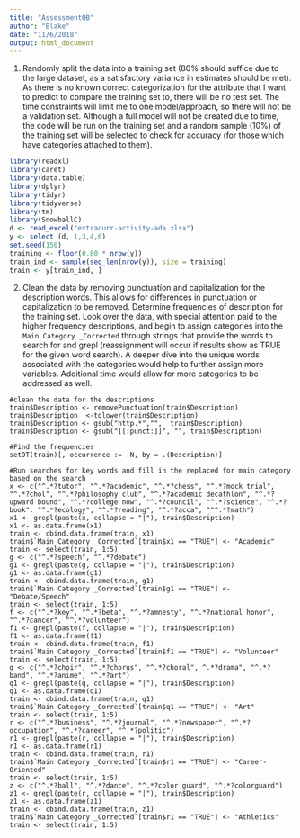 ```yaml
---
title: "AssessmentQB"
author: "Blake"
date: "11/6/2018"
output: html_document
---
```

1. Randomly split the data into a training set (80% should suffice due to the large dataset, as a satisfactory variance in estimates should be met). As there is no known correct categorization for the attribute that I want to predict to compare the training set to, there will be no test set. The time constraints will limit me to one model/approach, so there will not be a validation set. Although a full model will not be created due to time, the code will be run on the training set and a random sample (10%) of the training set will be selected to check for accuracy (for those which have categories attached to them). 
```r
library(readxl)
library(caret)
library(data.table)
library(dplyr)
library(tidyr)
library(tidyverse)
library(tm)
library(SnowballC)
d <- read_excel("extracurr-activity-ada.xlsx")
y <- select (d, 1,3,4,6)
set.seed(150)
training <- floor(0.80 * nrow(y))
train_ind <- sample(seq_len(nrow(y)), size = training)
train <- y[train_ind, ]
```
2. Clean the data by removing punctuation and capitalization for the description words. This allows for differences in punctuation or capitalization to be removed. Determine frequencies of description for the training set. Look over the data, with special attention paid to the higher frequency descriptions, and begin to assign categories into the `Main Category _Corrected` through strings that provide the words to search for and grepl (reassignment will occur if results show as TRUE for the given word search). A deeper dive into the unique words associated with the categories would help to further assign more variables. Additional time would allow for more categories to be addressed as well.

```{}
#clean the data for the descriptions
train$Description <- removePunctuation(train$Description)
train$Description  <-tolower(train$Description)
train$Description <- gsub("http.*","",  train$Description)
train$Description <- gsub("[[:punct:]]", "", train$Description)

#Find the frequencies
setDT(train)[, occurrence := .N, by = .(Description)]

#Run searches for key words and fill in the replaced for main category based on the search
x <- c("^.*?tutor", "^.*?academic", "^.*?chess", "^.*?mock trial", "^.*?chol", "^.*?philosophy club", "^.*?academic decathlon", "^.*?upward bound", "^.*?college now", "^.*?council", "^.*?science", "^.*?book". "^.*?ecology", "^.*?reading", "^.*?acca", ""^.*?math")
x1 <- grepl(paste(x, collapse = "|"), train$Description)
x1 <- as.data.frame(x1)
train <- cbind.data.frame(train, x1)
train$`Main Category _Corrected`[train$x1 == "TRUE"] <- "Academic"
train <- select(train, 1:5)
g <- c("^.*?speech", "^.*?debate")
g1 <- grepl(paste(g, collapse = "|"), train$Description)
g1 <- as.data.frame(g1)
train <- cbind.data.frame(train, g1)
train$`Main Category _Corrected`[train$g1 == "TRUE"] <- "Debate/Speech"
train <- select(train, 1:5)
f <- c("^.*?key", "^.*?beta", "^.*?amnesty", "^.*?national honor", "^.*?cancer", "^.*?volunteer")
f1 <- grepl(paste(f, collapse = "|"), train$Description)
f1 <- as.data.frame(f1)
train <- cbind.data.frame(train, f1)
train$`Main Category _Corrected`[train$f1 == "TRUE"] <- "Volunteer"
train <- select(train, 1:5)
q <- c("^.*?choir", "^.*?chorus", "^.*?choral", ^.*?drama", "^.*?band", "^.*?anime", "^.*?art")
q1 <- grepl(paste(q, collapse = "|"), train$Description)
q1 <- as.data.frame(q1)
train <- cbind.data.frame(train, q1)
train$`Main Category _Corrected`[train$q1 == "TRUE"] <- "Art"
train <- select(train, 1:5)
r <- c("^.*?business", "^.*?journal", "^.*?newspaper", "^.*?occupation", "^.*?career", "^.*?politic")
r1 <- grepl(paste(r, collapse = "|"), train$Description)
r1 <- as.data.frame(r1)
train <- cbind.data.frame(train, r1)
train$`Main Category _Corrected`[train$r1 == "TRUE"] <- "Career-Oriented"
train <- select(train, 1:5)
z <- c("^.*?ball", "^.*?dance", "^.*?color guard", "^.*?colorguard")
z1 <- grepl(paste(r, collapse = "|"), train$Description)
z1 <- as.data.frame(z1)
train <- cbind.data.frame(train, z1)
train$`Main Category _Corrected`[train$r1 == "TRUE"] <- "Athletics"
train <- select(train, 1:5)
```

```{}

```
